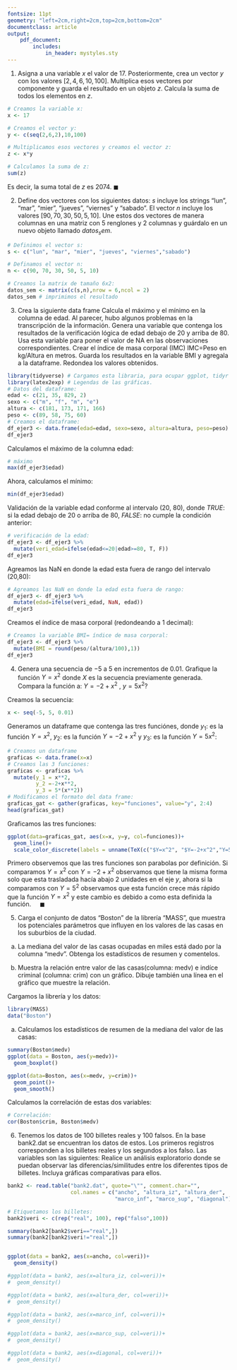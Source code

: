 ```yaml
---
fontsize: 11pt
geometry: "left=2cm,right=2cm,top=2cm,bottom=2cm"
documentclass: article
output:
    pdf_document:
        includes:
            in_header: mystyles.sty
---
```

\begin{table}[ht]
\centering
\begin{tabular}{c}
\textbf{Maestría en Computo Estadístico}\\
\textbf{Programación y análisis de algoritmos} \\
\textbf{Tarea 1}\\
\today \\
\emph{Enrique Santibáñez Cortés}\\
Repositorio de Git: \href{https://github.com/Enriquesec/Inferencia_Estad-stica/tree/master/Tareas/Tarea_1}{Tarea 1, IE}.
\end{tabular}
\end{table}

1. Asigna a una variable $x$ el valor de 17. Posteriormente, crea un vector $y$ con los valores
$[2,4,6,10,100]$. Multiplica esos vectores por componente y guarda el resultado en un objeto $z$. Calcula la suma de todos los elementos en $z$.

\res
```r
# Creamos la variable x:
x <- 17

# Creamos el vector y:
y <- c(seq(2,6,2),10,100)

# Multiplicamos esos vectores y creamos el vector z:
z <- x*y

# Calculamos la suma de z:
sum(z)
```
Es decir, la suma total de $z$ es 2074. $\blacksquare$

2. Define dos vectores con los siguientes datos: $s$ incluye los strings “lun”, “mar”, “mier”, “jueves”,
“viernes” y “sabado”. El vector $n$ incluye los valores $[90, 70, 30, 50, 5, 10]$. Une estos dos
vectores de manera columnas en una matriz con 5 renglones y 2 columnas y guárdalo en un
nuevo objeto llamado $datos_sem$. 

\res
```r
# Definimos el vector s:
s <- c("lun", "mar", "mier", "jueves", "viernes","sabado")

# Definamos el vector n:
n <- c(90, 70, 30, 50, 5, 10)

# Creamos la matrix de tamaño 6x2:
datos_sem <- matrix(c(s,n),nrow = 6,ncol = 2)
datos_sem # imprimimos el resultado
```

3. Crea la siguiente data frame
\begin{figure}[H]
\centering
\includegraphics{imagen_2.png}
\end{figure}
Calcula el máximo y el mínimo en la columna de edad. Al parecer, hubo algunos problemas en la transcripción de la información. Genera una variable que contenga los resultados de la verificación lógica de edad debajo de 20 y arriba de 80. Usa esta variable para poner el valor de NA en las observaciones correspondientes. 
Crear el índice de masa corporal (IMC) IMC=Peso en kg/Altura en metros. Guarda los resultados en la variable BMI y agregala a la dataframe. Redondea los valores obtenidos.

\res
```r
library(tidyverse) # Cargamos esta libraria, para ocupar ggplot, tidyr and dplyr.
library(latex2exp) # Legendas de las gráficas.
# Datos del dataframe:
edad <- c(21, 35, 829, 2) 
sexo <- c("m", "f", "m", "e")
altura <- c(181, 173, 171, 166)
peso <- c(89, 58, 75, 60)
# Creamos el dataframe:
df_ejer3 <- data.frame(edad=edad, sexo=sexo, altura=altura, peso=peso)
df_ejer3
```
Calculamos el máximo de la columna edad:
```r
# máximo
max(df_ejer3$edad)
```
Ahora, calculamos el mínimo: 
```r
min(df_ejer3$edad)
```

Validación de la variable edad conforme al intervalo (20, 80), donde $TRUE$: si la edad debajo de 20 o arriba de 80, $FALSE$: no cumple la condición anterior:
```r
# verificación de la edad:
df_ejer3 <- df_ejer3 %>% 
  mutate(veri_edad=ifelse(edad<=20|edad>=80, T, F))
df_ejer3
```
Agreamos las NaN en donde la edad esta fuera de rango del intervalo (20,80):
```r
# Agreamos las NaN en donde la edad esta fuera de rango:
df_ejer3 <- df_ejer3 %>% 
  mutate(edad=ifelse(veri_edad, NaN, edad))
df_ejer3
```
Creamos el índice de masa corporal (redondeando a 1 decimal):
```r
# Creamos la variable BMI= índice de masa corporal:
df_ejer3 <- df_ejer3 %>%
  mutate(BMI = round(peso/(altura/100),1)) 
df_ejer3
```

4. Genera una secuencia de $-5$ a $5$ en incrementos de $0.01$. Grafique la función $Y=x^2$ donde $X$ es la secuencia previamente generada. Compara la función a: $Y= -2 + x^2$ , $y = 5 x^2$?

\res
Creamos la secuencia:
```r
x <- seq(-5, 5, 0.01)
```
Generamos un dataframe que contenga las tres funciónes, donde $y_1$: es la función $Y=x^2$, $y_2$: es la función $Y=-2+x^2$ y $y_3$: es la función $Y=5x^2$:
```r
# Creamos un dataframe
graficas <- data.frame(x=x)
# Creamos las 3 funciones:
graficas <- graficas %>%
  mutate(y_1 = x**2,
         y_2 =-2+x**2,
         y_3 = 5*(x**2))
# Modificamos el formato del data frame:
graficas_gat <- gather(graficas, key="funciones", value="y", 2:4)
head(graficas_gat)
```
Graficamos las tres funciones:
```r
ggplot(data=graficas_gat, aes(x=x, y=y, col=funciones))+
  geom_line()+
  scale_color_discrete(labels = unname(TeX(c("$Y=x^2", "$Y=-2+x^2","Y=5x^2") )))
```
Primero observemos que las tres funciones son parabolas por definición. Si comparamos $Y=x^2$ con $Y=-2+x^2$ observamos que tiene la misma forma solo que esta trasladada hacía abajo 2 unidades en el eje $y$, ahora si la comparamos con $Y=5^2$ observamos que esta función crece más rápido que la función $Y=x^2$ y este cambio es debido a como esta definida la función. $\ \ \ \ \blacksquare$


5. Carga el conjunto de datos “Boston” de la librería “MASS”, que muestra los potenciales parámetros que influyen en los valores de las casas en los suburbios de la ciudad.
a. La mediana del valor de las casas ocupadas en miles está dado por la columna “medv”. Obtenga los estadísticos de resumen y comentelos.

b. Muestra la relación entre valor de las casas(columna: medv) e indíce criminal (columna: crim) con un gráfico. Dibuje también una línea en el gráfico que muestre la relación.

\res
Cargamos la librería y los datos:
```r
library(MASS)
data("Boston")
```
a. Calculamos los estadísticos de resumen de la mediana del valor de las casas:
```r
summary(Boston$medv)
ggplot(data = Boston, aes(y=medv))+
  geom_boxplot()
```


```r
ggplot(data=Boston, aes(x=medv, y=crim))+
  geom_point()+
  geom_smooth()
```
Calculamos la correlación de estas dos variables:
```r
# Correlación:
cor(Boston$crim, Boston$medv)
```

6. Tenemos los datos de 100 billetes reales y 100 falsos. En la base bank2.dat se encuentran los datos de estos. Los primeros registros corresponden a los billetes reales y los segundos a los falso. Las variables son las siguientes:
\begin{itemize}
\item $X1: $ Ancho,
\item $X2: $ Altura, medida desde el lado izquierdo
\item $X3: $ Altura, medida desde el lado derecho
\item $X4: $ Distancia del marco interior al borde inferior
\item $X5: $ Distancia del marco interior al borde superior
\item $X6: $ Tamaño de la diagonal.
\end{itemize}
Realice un análisis exploratorio donde se puedan observar las diferencias/similitudes entre los diferentes tipos de billetes. Incluya gráficas comparativas para ellos.

```r
bank2 <- read.table("bank2.dat", quote="\"", comment.char="", 
                    col.names = c("ancho", "altura_iz", "altura_der", 
                                  "marco_inf", "marco_sup", "diagonal"))

# Etiquetamos los billetes:
bank2$veri <- c(rep("real", 100), rep("falso",100))

summary(bank2[bank2$veri=="real",])
summary(bank2[bank2$veri!="real",])


ggplot(data = bank2, aes(x=ancho, col=veri))+
  geom_density()

#ggplot(data = bank2, aes(x=altura_iz, col=veri))+
#  geom_density()

#ggplot(data = bank2, aes(x=altura_der, col=veri))+
#  geom_density()

#ggplot(data = bank2, aes(x=marco_inf, col=veri))+
#  geom_density()

#ggplot(data = bank2, aes(x=marco_sup, col=veri))+
#  geom_density()

#ggplot(data = bank2, aes(x=diagonal, col=veri))+
#  geom_density()
```

